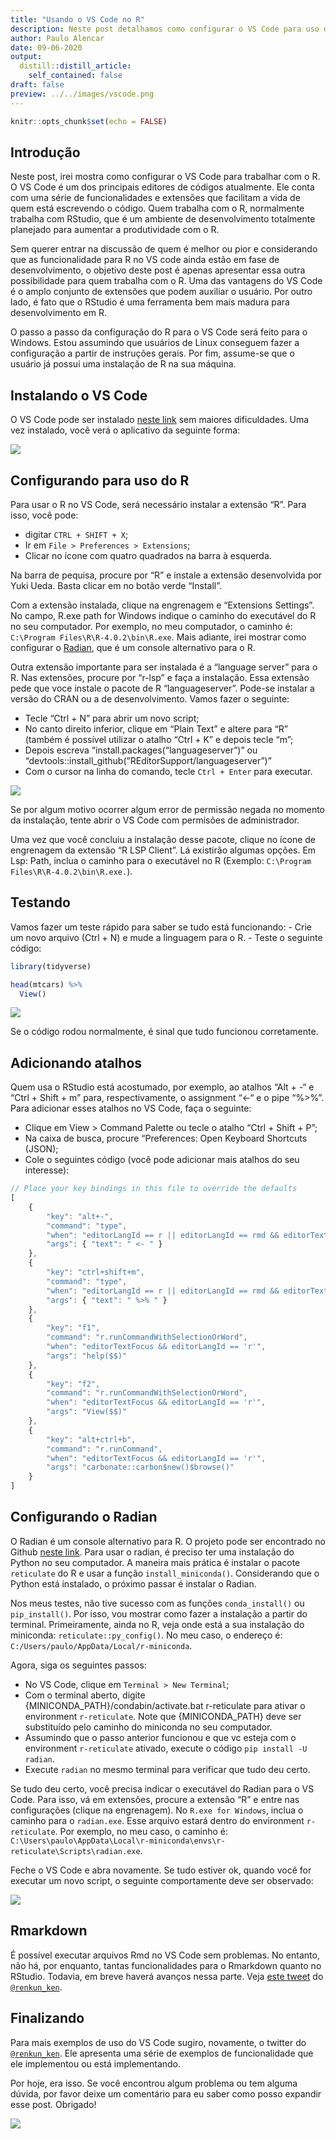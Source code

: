 ```yaml
---
title: "Usando o VS Code no R"
description: Neste post detalhamos como configurar o VS Code para uso do R. 
author: Paulo Alencar
date: 09-06-2020
output:
  distill::distill_article:
    self_contained: false
draft: false
preview: ../../images/vscode.png
---
```


```r
knitr::opts_chunk$set(echo = FALSE)
```

## Introdução
Neste post, irei mostra como configurar o VS Code para trabalhar com o R. O VS Code é um dos principais editores de códigos atualmente. Ele conta com uma série de funcionalidades e extensões que facilitam a vida de quem está escrevendo o código.  Quem trabalha com o R, normalmente trabalha com RStudio, que é um ambiente de desenvolvimento totalmente planejado para aumentar a produtividade com o R. 

Sem querer entrar na discussão de quem é melhor ou pior e considerando que as funcionalidade para R no VS code ainda estão em fase de desenvolvimento, o objetivo deste post é apenas apresentar essa outra possibilidade para quem trabalha com o R. Uma das vantagens do VS Code é o amplo conjunto de extensões que podem auxiliar o usuário. Por outro lado, é fato que o RStudio é uma ferramenta bem mais madura para desenvolvimento em R.

O passo a passo da configuração do R para o VS Code será feito para o Windows. Estou assumindo que usuários de Linux conseguem fazer a configuração a partir de instruções gerais.
Por fim, assume-se que o usuário já possui uma instalação de R na sua máquina.

## Instalando o VS Code
O VS Code pode ser instalado [neste link](https://code.visualstudio.com/download) sem maiores dificuldades. Uma vez instalado, você verá o aplicativo da seguinte forma:

![](intro_vscode.png)
 
## Configurando para uso do R
Para usar o R no VS Code, será necessário instalar a extensão “R”. Para isso, você pode:

* digitar `CTRL + SHIFT + X`;
* Ir em `File > Preferences > Extensions`;
* Clicar no ícone com quatro quadrados na barra à esquerda.

Na barra de pequisa, procure por “R” e instale a extensão desenvolvida por Yuki Ueda. Basta clicar em no botão verde “Install”. 

Com a extensão instalada, clique na engrenagem e “Extensions Settings”. No campo, R.exe path for Windows indique o caminho do executável do R no seu computador. Por exemplo, no meu computador, o caminho é: `C:\Program Files\R\R-4.0.2\bin\R.exe`. Mais adiante, irei mostrar como configurar o [Radian]( https://github.com/randy3k/radian), que é um console alternativo para o R.

Outra extensão importante para ser instalada é a “language server” para o R. Nas extensões, procure por “r-lsp” e faça a instalação. Essa extensão pede que voce instale o pacote de R “languageserver”. Pode-se instalar a versão do CRAN ou a de desenvolvimento. Vamos fazer o seguinte:

* Tecle “Ctrl + N” para abrir um novo script;
* No canto direito inferior, clique em “Plain Text” e altere para “R” (também é possível utilizar o atalho “Ctrl + K” e depois tecle “m”;
* Depois escreva “install.packages(“languageserver”)” ou “devtools::install_github("REditorSupport/languageserver")”
* Com o cursor na linha do comando, tecle `Ctrl + Enter` para executar. 

![](install_language_server.gif)

Se por algum motivo ocorrer algum error de permissão negada no momento da instalação, tente abrir o VS Code com permisões de administrador.

Uma vez que você concluiu a instalação desse pacote, clique no ícone de engrenagem da extensão “R LSP Client”. Lá existirão algumas opções. Em Lsp: Path, inclua o caminho para o executável no R (Exemplo: `C:\Program Files\R\R-4.0.2\bin\R.exe.`).

## Testando
Vamos fazer um teste rápido para saber se tudo está funcionando:
 - Crie um novo arquivo (Ctrl + N) e mude a linguagem para o R.
 - Teste o seguinte código:

```r
library(tidyverse)

head(mtcars) %>%
  View()
```
![](testando_vscode.gif)


Se o código rodou normalmente, é sinal que tudo funcionou corretamente.

## Adicionando atalhos

Quem usa o RStudio está acostumado, por exemplo, ao atalhos “Alt + -“ e “Ctrl + Shift + m” para, respectivamente, o assignment “<-“ e o pipe “%>%”. Para adicionar esses atalhos no VS Code, faça o seguinte:

 - Clique em View > Command Palette ou tecle o atalho “Ctrl + Shift + P”;
 - Na caixa de busca, procure “Preferences: Open Keyboard Shortcuts (JSON);
 - Cole o seguintes código (você pode adicionar mais atalhos do seu interesse):

```js
// Place your key bindings in this file to override the defaults
[
    {
        "key": "alt+-",
        "command": "type",
        "when": "editorLangId == r || editorLangId == rmd && editorTextFocus",
        "args": { "text": " <- " }
    },
    {
        "key": "ctrl+shift+m",
        "command": "type",
        "when": "editorLangId == r || editorLangId == rmd && editorTextFocus",
        "args": { "text": " %>% " }
    },
    {
        "key": "f1",
        "command": "r.runCommandWithSelectionOrWord",
        "when": "editorTextFocus && editorLangId == 'r'",
        "args": "help($$)"
    },
    {
        "key": "f2",
        "command": "r.runCommandWithSelectionOrWord",
        "when": "editorTextFocus && editorLangId == 'r'",
        "args": "View($$)"
    },
    {
        "key": "alt+ctrl+b",
        "command": "r.runCommand",
        "when": "editorTextFocus && editorLangId == 'r'",
        "args": "carbonate::carbon$new()$browse()"
    }
]
```

## Configurando o Radian

O Radian é um console alternativo para R. O projeto pode ser encontrado no Github [neste link](https://github.com/randy3k/radian). Para usar o radian, é preciso ter uma instalação do Python no seu computador. A maneira mais prática é instalar o pacote `reticulate` do R e usar a função `install_miniconda()`. Considerando que o Python está instalado, o próximo passar é instalar o Radian. 

Nos meus testes, não tive sucesso com as funções `conda_install()` ou `pip_install()`. Por isso, vou mostrar como fazer a instalação a partir do terminal. Primeiramente, ainda no R, veja onde está a sua instalação do miniconda: `reticulate::py_config()`. No meu caso, o endereço é: `C:/Users/paulo/AppData/Local/r-miniconda`.

Agora, siga os seguintes passos:

* No VS Code, clique em `Terminal > New Terminal`;
* Com o terminal aberto, digite {MINICONDA_PATH}/condabin/activate.bat r-reticulate para ativar o environment `r-reticulate`. Note que {MINICONDA_PATH} deve ser substituído pelo caminho do miniconda no seu computador.
* Assumindo que o passo anterior funcionou e que vc esteja com o environment `r-reticulate` ativado, execute o código `pip install -U radian`.
* Execute `radian` no mesmo terminal para verificar que tudo deu certo.

Se tudo deu certo, você precisa indicar o executável do Radian para o VS Code. Para isso, vá em extensões, procure a extensão "R" e entre nas configurações (clique na engrenagem). No `R.exe for Windows`, inclua o caminho para o `radian.exe`. Esse arquivo estará dentro do environment `r-reticulate`. Por exemplo, no meu caso, o caminho é: `C:\Users\paulo\AppData\Local\r-miniconda\envs\r-reticulate\Scripts\radian.exe`.

Feche o VS Code e abra novamente. Se tudo estiver ok, quando você for executar um novo script, o seguinte comportamente deve ser observado:

![](radian.gif)

## Rmarkdown

É possível executar arquivos Rmd no VS Code sem problemas. No entanto, não há, por enquanto, tantas funcionalidades para o Rmarkdown quanto no RStudio. Todavia, em breve haverá avanços nessa parte. Veja [este tweet](https://twitter.com/renkun_ken/status/1299382192624209925) do [`@renkun_ken`](https://twitter.com/renkun_ken).

## Finalizando

Para mais exemplos de uso do VS Code sugiro, novamente, o twitter do [`@renkun_ken`](https://twitter.com/renkun_ken). Ele apresenta uma série de exemplos de funcionalidade que ele implementou ou está implementando. 

Por hoje, era isso. Se você encontrou algum problema ou tem alguma dúvida, por favor deixe um comentário para eu saber como posso expandir esse post. Obrigado!

![](https://media.giphy.com/media/KJ1f5iTl4Oo7u/giphy.gif)